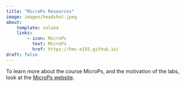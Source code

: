 ```yaml
---
title: "MicroPs Resources"
image: images/headshot.jpeg
about:
    template: solana
    links:
        - icon: MicroPs
          text: MicroPs
          href: https://hmc-e155.github.io/
draft: false
---
```

To learn more about the course MicroPs, and the motivation of the labs, look at the [MicroPs website](https://hmc-e155.github.io/).


